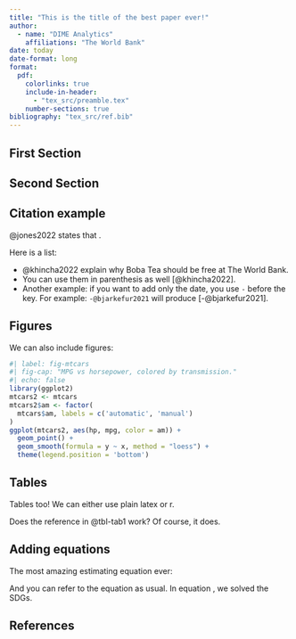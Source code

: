 ```yaml
---
title: "This is the title of the best paper ever!"
author: 
  - name: "DIME Analytics"
    affiliations: "The World Bank"
date: today
date-format: long
format:
  pdf:
    colorlinks: true
    include-in-header:
      - "tex_src/preamble.tex"
    number-sections: true
bibliography: "tex_src/ref.bib"
---
```


<!-- Let's try an abstract here! -->
\begin{abstract}
  \lipsum[11]
\end{abstract}

<!-- First Section -->
## First Section

\lipsum[2-4]

<!-- Second Section -->
## Second Section

\lipsum[2-4]

<!-- Citation -->
## Citation example

@jones2022 states that \lipsum[6].

Here is a list:

- @khincha2022 explain why Boba Tea should be free at The World Bank.
- You can use them in parenthesis as well [@khincha2022].
- Another example: if you want to add only the date, you use `-` before the key. For example: `-@bjarkefur2021` will produce [-@bjarkefur2021].

## Figures

We can also include figures: 

```r
#| label: fig-mtcars
#| fig-cap: "MPG vs horsepower, colored by transmission."
#| echo: false
library(ggplot2)
mtcars2 <- mtcars
mtcars2$am <- factor(
  mtcars$am, labels = c('automatic', 'manual')
)
ggplot(mtcars2, aes(hp, mpg, color = am)) +
  geom_point() +
  geom_smooth(formula = y ~ x, method = "loess") +
  theme(legend.position = 'bottom')
```

## Tables

Tables too! We can either use plain latex or r.

\begin{table}[H]
  \centering
  \caption{Some caption here}{#tbl-tab1}
  \begin{threeparttable}
    \small
    \begin{tabular}{lcccc}
    \toprule
      X & Y & Z & Y & Z \\
        & Y & z & Y & Z \\
    \midrule
      X & Y & Z & Y & Z \\
      X & Y & Z & Y & Z \\
    \bottomrule
    \end{tabular}
    \begin{tablenotes}
      \footnotesize
      \item[a] Footnote
    \end{tablenotes}
  \end{threeparttable}
\end{table}
  
Does the reference in  @tbl-tab1 work? Of course, it does.

## Adding equations

The most amazing estimating equation ever:

\begin{equation}\label{eq:1}
  y_{i} = \alpha_{1} + \beta_{2} X_{i} + \epsilon_{i}
\end{equation}

And you can refer to the equation as usual. In equation \eqref{eq:1}, we solved the SDGs.

\newpage

## References {-}

::: {#refs}
:::

